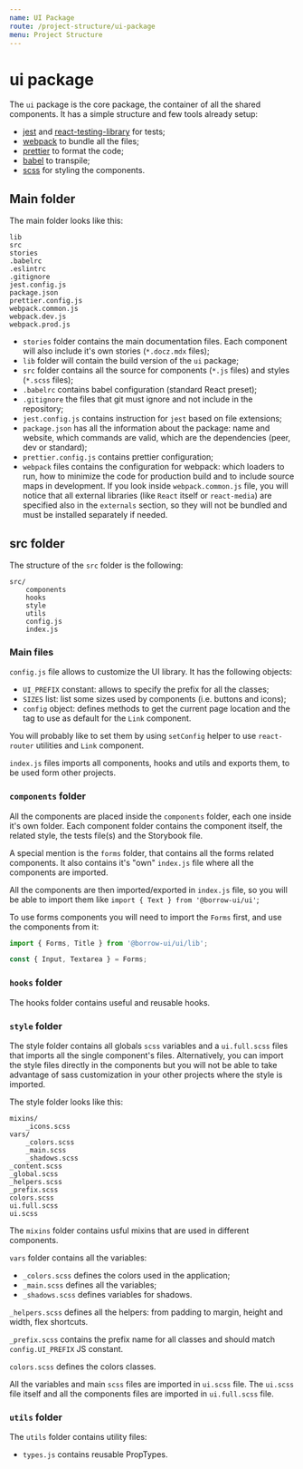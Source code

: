 ```yaml
---
name: UI Package
route: /project-structure/ui-package
menu: Project Structure
---
```


# ui package

The `ui` package is the core package, the container of all the shared components.
It has a simple structure and few tools already setup:

-   [jest](https://jestjs.io/) and
    [react-testing-library](https://testing-library.com/docs/react-testing-library/intro) for tests;
-   [webpack](https://webpack.js.org/) to bundle all the files;
-   [prettier](https://prettier.io/) to format the code;
-   [babel](https://babeljs.io/) to transpile;
-   [scss](https://sass-lang.com/) for styling the components.

## Main folder

The main folder looks like this:

```
lib
src
stories
.babelrc
.eslintrc
.gitignore
jest.config.js
package.json
prettier.config.js
webpack.common.js
webpack.dev.js
webpack.prod.js
```

-   `stories` folder contains the main documentation files.
    Each component will also include it's own stories (`*.docz.mdx` files);
-   `lib` folder will contain the build version of the `ui` package;
-   `src` folder contains all the source for components (`*.js` files) and styles (`*.scss` files);
-   `.babelrc` contains babel configuration (standard React preset);
-   `.gitignore` the files that git must ignore and not include in the repository;
-   `jest.config.js` contains instruction for `jest` based on file extensions;
-   `package.json` has all the information about the package: name and website,
    which commands are valid, which are the dependencies (peer, dev or standard);
-   `prettier.config.js` contains prettier configuration;
-   `webpack` files contains the configuration for webpack: which loaders to run, how to minimize the code
    for production build and to include source maps in development. If you look inside `webpack.common.js` file, you will notice that all
    external libraries (like `React` itself or `react-media`) are specified also in the `externals` section, so they will
    not be bundled and must be installed separately if needed.

## src folder

The structure of the `src` folder is the following:

```
src/
    components
    hooks
    style
    utils
    config.js
    index.js
```

### Main files

`config.js` file allows to customize the UI library. It has the following objects:

-   `UI_PREFIX` constant: allows to specify the prefix for all the classes;
-   `SIZES` list: list some sizes used by components (i.e. buttons and icons);
-   `config` object: defines methods to get the current page location and the tag to use
    as default for the `Link` component.

You will probably like to set them by using `setConfig` helper to use `react-router`
utilities and `Link` component.

`index.js` files imports all components, hooks and utils and exports them, to be used form other projects.

### `components` folder

All the components are placed inside the `components` folder, each one inside it's own folder.
Each component folder contains the component itself, the related style,
the tests file(s) and the Storybook file.

A special mention is the `forms` folder, that contains all the forms related components.
It also contains it's "own" `index.js` file where all the components are imported.

All the components are then imported/exported in `index.js` file,
so you will be able to import them like `import { Text } from '@borrow-ui/ui'`;

To use forms components you will need to import the `Forms` first, and use the components from it:

```js
import { Forms, Title } from '@borrow-ui/ui/lib';

const { Input, Textarea } = Forms;
```

### `hooks` folder

The hooks folder contains useful and reusable hooks.

### `style` folder

The style folder contains all globals `scss` variables and a `ui.full.scss` files that imports all the
single component's files.
Alternatively, you can import the style files directly in the components but you will not be able to
take advantage of sass customization in your other projects where the style is imported.

The style folder looks like this:

```
mixins/
    _icons.scss
vars/
    _colors.scss
    _main.scss
    _shadows.scss
_content.scss
_global.scss
_helpers.scss
_prefix.scss
colors.scss
ui.full.scss
ui.scss
```

The `mixins` folder contains usful mixins that are used in different components.

`vars` folder contains all the variables:

-   `_colors.scss` defines the colors used in the application;
-   `_main.scss` defines all the variables;
-   `_shadows.scss` defines variables for shadows.

`_helpers.scss` defines all the helpers: from padding to margin, height and width, flex shortcuts.

`_prefix.scss` contains the prefix name for all classes and should match `config.UI_PREFIX` JS constant.

`colors.scss` defines the colors classes.

All the variables and main `scss` files are imported in `ui.scss` file.
The `ui.scss` file itself and all the components files are imported in `ui.full.scss` file.

### `utils` folder

The `utils` folder contains utility files:

-   `types.js` contains reusable PropTypes.
